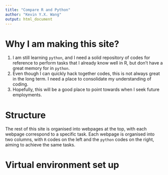 ```yaml
---
title: "Compare R and Python"
author: "Kevin Y.X. Wang"
output: html_document
---
```


# Why I am making this site?

1. I am still learning `python`, and I need a solid repository of codes for reference to perform tasks that I already know well in R, but don't have a great memory for in `python`. 
2. Even though I can quickly hack together codes, this is not always great in the long term. I need a place to consolidate my understanding of coding. 
3. Hopefully, this will be a good place to point towards when I seek future employments.

# Structure

The rest of this site is organised into webpages at the top, with each webpage correspond to a specific task. Each webpage is organised into two columns, with `R` codes on the left and the `python` codes on the right, aiming to achieve the same tasks. 

# Virtual environment set up
